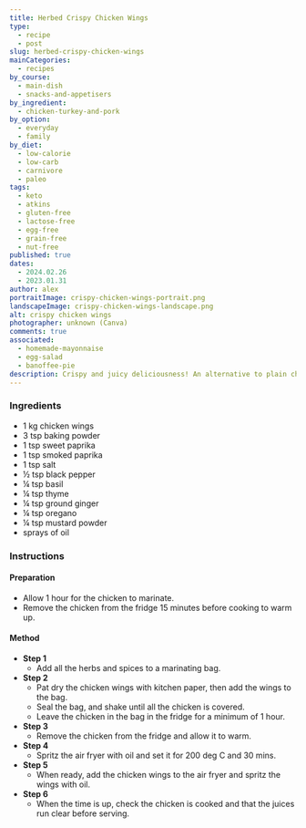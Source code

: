 ```yaml
---
title: Herbed Crispy Chicken Wings
type:
  - recipe
  - post
slug: herbed-crispy-chicken-wings
mainCategories:
  - recipes
by_course:
  - main-dish
  - snacks-and-appetisers
by_ingredient:
  - chicken-turkey-and-pork
by_option:
  - everyday
  - family
by_diet:
  - low-calorie
  - low-carb
  - carnivore
  - paleo
tags:
  - keto
  - atkins
  - gluten-free
  - lactose-free
  - egg-free
  - grain-free
  - nut-free
published: true
dates:
  - 2024.02.26
  - 2023.01.31
author: alex
portraitImage: crispy-chicken-wings-portrait.png
landscapeImage: crispy-chicken-wings-landscape.png
alt: crispy chicken wings
photographer: unknown (Canva)
comments: true
associated:
  - homemade-mayonnaise
  - egg-salad
  - banoffee-pie
description: Crispy and juicy deliciousness! An alternative to plain chicken drumsticks.
---
```


<Ingredients>

### Ingredients

- 1 kg chicken wings
- 3 tsp baking powder
- 1 tsp sweet paprika
- 1 tsp smoked paprika
- 1 tsp salt
- ½ tsp black pepper
- ¼ tsp basil
- ¼ tsp thyme
- ¼ tsp ground ginger
- ¼ tsp oregano
- ¼ tsp mustard powder
- sprays of oil

</Ingredients>

<Instructions>

### Instructions

#### Preparation

- Allow 1 hour for the chicken to marinate.
- Remove the chicken from the fridge 15 minutes before cooking to warm up.

#### Method

- **Step 1**
  - Add all the herbs and spices to a marinating bag.
- **Step 2**
  - Pat dry the chicken wings with kitchen paper, then add the wings to the bag.
  - Seal the bag, and shake until all the chicken is covered.
  - Leave the chicken in the bag in the fridge for a minimum of 1 hour.
- **Step 3**
  - Remove the chicken from the fridge and allow it to warm.
- **Step 4**
  - Spritz the air fryer with oil and set it for 200 deg C and 30 mins.
- **Step 5**
  - When ready, add the chicken wings to the air fryer and spritz the wings with oil.
- **Step 6**
  - When the time is up, check the chicken is cooked and that the juices run clear before serving.

</Instructions>
